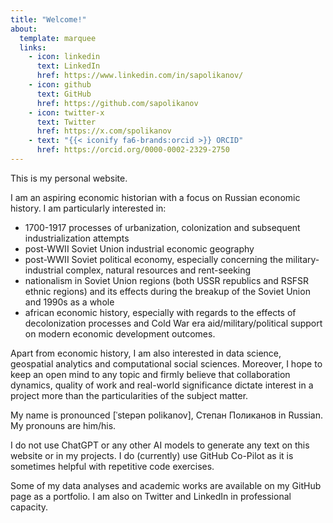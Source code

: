 ```yaml
---
title: "Welcome!"
about:
  template: marquee
  links:
    - icon: linkedin
      text: LinkedIn
      href: https://www.linkedin.com/in/sapolikanov/
    - icon: github
      text: GitHub
      href: https://github.com/sapolikanov
    - icon: twitter-x
      text: Twitter
      href: https://x.com/spolikanov
    - text: "{{< iconify fa6-brands:orcid >}} ORCID"
      href: https://orcid.org/0000-0002-2329-2750
---
```


This is my personal website.

I am an aspiring economic historian with a focus on Russian economic history. I am particularly interested in:

- 1700-1917 processes of urbanization, colonization and subsequent industrialization attempts
- post-WWII Soviet Union industrial economic geography 
- post-WWII Soviet political economy, especially concerning the military-industrial complex, natural resources and rent-seeking
- nationalism in Soviet Union regions (both USSR republics and RSFSR ethnic regions) and its effects during the breakup of the Soviet Union and 1990s as a whole
- african economic history, especially with regards to the effects of decolonization processes and Cold War era aid/military/political support on modern economic development outcomes.

Apart from economic history, I am also interested in data science, geospatial analytics and computational social sciences. Moreover, I hope to keep an open mind to any topic and firmly believe that collaboration dynamics, quality of work and real-world significance dictate interest in a project more than the particularities of the subject matter. 

My name is pronounced [ˈstepən polikanov], Степан Поликанов in Russian. My pronouns are him/his.

I do not use ChatGPT or any other AI models to generate any text on this website or in my projects. I do (currently) use GitHub Co-Pilot as it is sometimes helpful with repetitive code exercises. 

Some of my data analyses and academic works are available on my GitHub page as a portfolio. I am also on Twitter and LinkedIn in professional capacity. 

